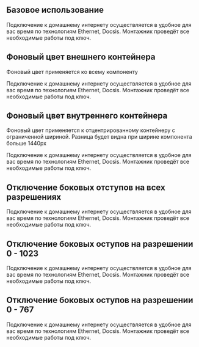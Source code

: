 
## Базовое использование

<Playground style={wrapperStyles}>
    <ContentArea>
        Подключение к домашнему интернету осуществляется в удобное для вас время по технологиям Ethernet, Docsis.
        Монтажник проведёт все необходимые работы под ключ.
    </ContentArea>
</Playground>

## Фоновый цвет внешнего контейнера
Фоновый цвет применяется ко всему компоненту

<Playground style={wrapperStyles}>
    <ContentArea outerBackgroundColor="green">
        <div style={{ color: 'white'}}>
            Подключение к домашнему интернету осуществляется в удобное для вас время по технологиям Ethernet, Docsis.
            Монтажник проведёт все необходимые работы под ключ.
        </div>
    </ContentArea>
</Playground>

## Фоновый цвет внутреннего контейнера
Фоновый цвет применяется к отцентрированному контейнеру с ограниченной шириной.
Разница будет видна при ширине компонента больше 1440px

<Playground style={wrapperStyles}>
    <ContentArea innerBackgroundColor="purple">
        <div style={{ color: 'white'}}>
            Подключение к домашнему интернету осуществляется в удобное для вас время по технологиям Ethernet, Docsis.
            Монтажник проведёт все необходимые работы под ключ.
        </div>
    </ContentArea>
</Playground>

## Отключение боковых отступов на всех разрешениях

<Playground style={wrapperStyles}>
    <ContentArea disableIndents="all" outerBackgroundColor="spbSky2">
        Подключение к домашнему интернету осуществляется в удобное для вас время по технологиям Ethernet, Docsis.
        Монтажник проведёт все необходимые работы под ключ.
    </ContentArea>
</Playground>

## Отключение боковых оступов на разрешении 0 - 1023

<Playground style={wrapperStyles}>
    <ContentArea disableIndents="mobile-tablet" outerBackgroundColor="spbSky2">
        Подключение к домашнему интернету осуществляется в удобное для вас время по технологиям Ethernet, Docsis.
        Монтажник проведёт все необходимые работы под ключ.
    </ContentArea>
</Playground>

## Отключение боковых оступов на разрешении 0 - 767

<Playground style={wrapperStyles}>
    <ContentArea disableIndents="mobile" outerBackgroundColor="spbSky2">
        Подключение к домашнему интернету осуществляется в удобное для вас время по технологиям Ethernet, Docsis.
        Монтажник проведёт все необходимые работы под ключ.
    </ContentArea>
</Playground>
